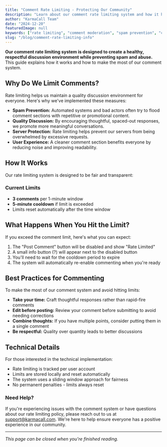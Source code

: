 ```yaml
---
title: "Comment Rate Limiting - Protecting Our Community"
description: "Learn about our comment rate limiting system and how it helps maintain a healthy discussion environment."
author: "KarmaCall Team"
date: "2024-12-20"
featuredImage: null
keywords: ["rate limiting", "comment moderation", "spam prevention", "community guidelines"]
slug: "/blog/comment-rate-limiting-info"
---
```



**Our comment rate limiting system is designed to create a healthy, respectful discussion environment while preventing spam and abuse.** This guide explains how it works and how to make the most of our comment system.

## Why Do We Limit Comments?

Rate limiting helps us maintain a quality discussion environment for everyone. Here's why we've implemented these measures:

- **Spam Prevention:** Automated systems and bad actors often try to flood comment sections with repetitive or promotional content.
- **Quality Discussion:** By encouraging thoughtful, spaced-out responses, we promote more meaningful conversations.
- **Server Protection:** Rate limiting helps prevent our servers from being overwhelmed by excessive requests.
- **User Experience:** A cleaner comment section benefits everyone by reducing noise and improving readability.

## How It Works

Our rate limiting system is designed to be fair and transparent:

### Current Limits

- **3 comments** per 1-minute window
- **5-minute cooldown** if limit is exceeded
- Limits reset automatically after the time window

## What Happens When You Hit the Limit?

If you exceed the comment limit, here's what you can expect:

1. The "Post Comment" button will be disabled and show "Rate Limited"
2. A small info button (?) will appear next to the disabled button
3. You'll need to wait for the cooldown period to expire
4. The system will automatically re-enable commenting when you're ready

## Best Practices for Commenting

To make the most of our comment system and avoid hitting limits:

- **Take your time:** Craft thoughtful responses rather than rapid-fire comments
- **Edit before posting:** Review your comment before submitting to avoid needing corrections
- **Combine thoughts:** If you have multiple points, consider putting them in a single comment
- **Be respectful:** Quality over quantity leads to better discussions

## Technical Details

For those interested in the technical implementation:

- Rate limiting is tracked per user account
- Limits are stored locally and reset automatically
- The system uses a sliding window approach for fairness
- No permanent penalties - limits always reset

### Need Help?

If you're experiencing issues with the comment system or have questions about our rate limiting policy, please reach out to us at [support@karmacall.com](mailto:support@karmacall.com). We're here to help ensure everyone has a positive experience in our community.

---

*This page can be closed when you're finished reading.*